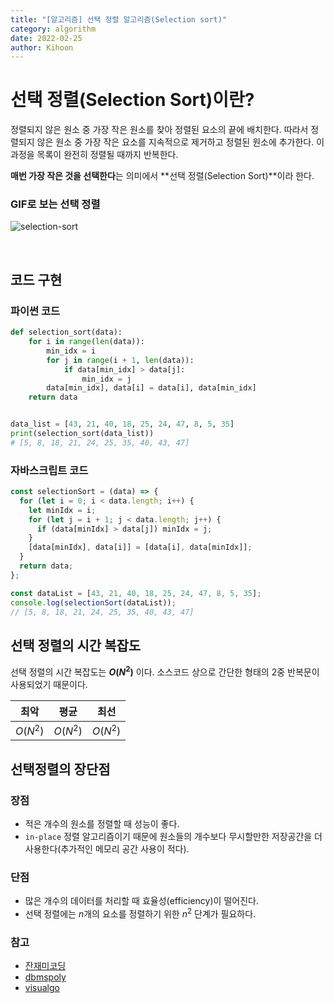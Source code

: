 ```yaml
---
title: "[알고리즘] 선택 정렬 알고리즘(Selection sort)"
category: algorithm
date: 2022-02-25
author: Kihoon
---
```


# 선택 정렬(Selection Sort)이란?

정렬되지 않은 원소 중 가장 작은 원소를 찾아 정렬된 요소의 끝에 배치한다. 따라서 정렬되지 않은 원소 중 가장 작은 요소를 지속적으로 제거하고 정렬된 원소에 추가한다. 이 과정을 목록이 완전히 정렬될 때까지 반복한다.

**매번 가장 작은 것을 선택한다**는 의미에서 **선택 정렬(Selection Sort)**이라 한다.

### GIF로 보는 선택 정렬

![selection-sort](./image/selection-sort.gif)

<br />

## 코드 구현

### 파이썬 코드

```python
def selection_sort(data):
    for i in range(len(data)):
        min_idx = i
        for j in range(i + 1, len(data)):
            if data[min_idx] > data[j]:
                min_idx = j
        data[min_idx], data[i] = data[i], data[min_idx]
    return data


data_list = [43, 21, 40, 18, 25, 24, 47, 8, 5, 35]
print(selection_sort(data_list))
# [5, 8, 18, 21, 24, 25, 35, 40, 43, 47]
```

### 자바스크립트 코드

```jsx
const selectionSort = (data) => {
  for (let i = 0; i < data.length; i++) {
    let minIdx = i;
    for (let j = i + 1; j < data.length; j++) {
      if (data[minIdx] > data[j]) minIdx = j;
    }
    [data[minIdx], data[i]] = [data[i], data[minIdx]];
  }
  return data;
};

const dataList = [43, 21, 40, 18, 25, 24, 47, 8, 5, 35];
console.log(selectionSort(dataList));
// [5, 8, 18, 21, 24, 25, 35, 40, 43, 47]
```

## 선택 정렬의 시간 복잡도

선택 정렬의 시간 복잡도는 **$O(N^2)$** 이다. 소스코드 상으로 간단한 형태의 2중 반복문이 사용되었기 때문이다.

| 최악     | 평균     | 최선     |
| -------- | -------- | -------- |
| $O(N^2)$ | $O(N^2)$ | $O(N^2)$ |

## 선택정렬의 장단점

### 장점

- 적은 개수의 원소를 정렬할 때 성능이 좋다.
- `in-place` 정렬 알고리즘이기 때문에 원소들의 개수보다 무시할만한 저장공간을 더 사용한다(추가적인 메모리 공간 사용이 적다).

### 단점

- 많은 개수의 데이터를 처리할 때 효율성(efficiency)이 떨어진다.
- 선택 정렬에는 $n$개의 요소를 정렬하기 위한 $n^2$ 단계가 필요하다.

### 참고

- [잔재미코딩](https://www.fun-coding.org/)
- [dbmspoly](http://dbmspoly.blogspot.com/p/advantage-disadvantages-of-sort.html)
- [visualgo](https://visualgo.net/en/sorting)
